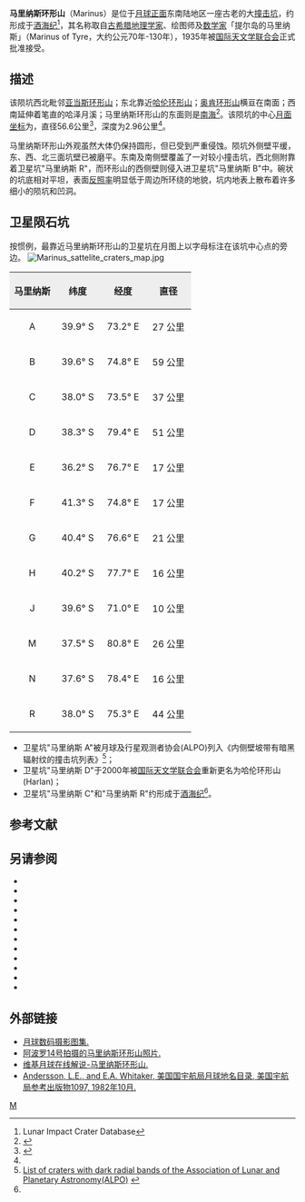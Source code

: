 {{lunar crater data|
 image=Marinus crater 4178 h2.jpg|240px|
 caption=月球轨道器4号拍摄的图像|
 latitude=39.38|
 N_or_S=S|
 longitude=76.57|
 E_or_W=E|
 diameter=56.6公里|
 depth=2.96公里|
 colong=284|
 eponym= 提尔岛的马里纳斯}}
'''马里纳斯环形山'''（Marinus）是位于[[月球正面|月球正面]]东南陆地区一座古老的大[[撞击坑|撞击坑]]，约形成于[[酒海纪|酒海纪]]<ref name=LICD>Lunar Impact Crater Database</ref>，其名称取自[[古希腊|古希腊]][[地理学|地理学家]]、绘图师及[[数学家|数学家]]「提尔岛的马里纳斯」（Marinus of Tyre，大约公元70年-130年），1935年被[[国际天文学联合会|国际天文学联合会]]正式批准接受。

==描述==
该陨坑西北毗邻[[亚当斯环形山|亚当斯环形山]]；东北靠近[[哈伦环形山|哈伦环形山]]；[[奥肯环形山|奥肯环形山]]横亘在南面；西南延伸着笔直的哈泽月溪；马里纳斯环形山的东面则是[[南海_(月球)|南海]]<ref>{{Cite web |url=http://planetarynames.wr.usgs.gov/images/Lunar/lac_115_lo.pdf |title=Crater Marinus on LAC-115 map |access-date=2016-08-01 |archive-date=2022-01-21 |archive-url=https://web.archive.org/web/20220121135739/https://planetarynames.wr.usgs.gov/images/Lunar/lac_115_lo.pdf |dead-url=no }}</ref>。该陨坑的中心[[月面坐标|月面坐标]]为{{Coord|39.38|S|76.57|E|globe:Moon|nogoogle=1|noosm=1}}，直径56.6公里<ref name="IAU">{{Cite web |url=http://planetarynames.wr.usgs.gov/Feature/3712 |title=Directory of the International Astronomical Union |access-date=2016-08-01 |archive-date=2015-12-27 |archive-url=https://web.archive.org/web/20151227213812/http://planetarynames.wr.usgs.gov/Feature/3712 |dead-url=no }}</ref>，深度为2.96公里<ref name="LICD"/>。

马里纳斯环形山外观虽然大体仍保持圆形，但已受到严重侵蚀。陨坑外侧壁平缓，东、西、北三面坑壁已被磨平。东南及南侧壁覆盖了一对较小撞击坑，西北侧附靠着卫星坑"马里纳斯 R"，而环形山的西侧壁则侵入进卫星坑"马里纳斯 B"中。碗状的坑底相对平坦，表面[[反照率|反照率]]明显低于周边所环绕的地貌，坑内地表上散布着许多细小的陨坑和凹洞。

==卫星陨石坑==
按惯例，最靠近马里纳斯环形山的卫星坑在月图上以字母标注在该坑中心点的旁边。
[[File:Marinus_sattelite_craters_map.jpg|thumb]]

{| class="wikitable"
!width="25%" style="background:#eeeeee;" |马里纳斯
!width="25%" style="background:#eeeeee;" |纬度
!width="25%" style="background:#eeeeee;" |经度
!width="25%" style="background:#eeeeee;" |直径
|-
|align="center"|A
|align="center"|39.9° S
|align="center"|73.2° E
|align="center"|27 公里
|-
|align="center"|B
|align="center"|39.6° S
|align="center"|74.8° E
|align="center"|59 公里
|-
|align="center"|C
|align="center"|38.0° S
|align="center"|73.5° E
|align="center"|37 公里
|-
|align="center"|D
|align="center"|38.3° S
|align="center"|79.4° E
|align="center"|51 公里
|-
|align="center"|E
|align="center"|36.2° S
|align="center"|76.7° E
|align="center"|17 公里
|-
|align="center"|F
|align="center"|41.3° S
|align="center"|74.8° E
|align="center"|17 公里
|-
|align="center"|G
|align="center"|40.4° S
|align="center"|76.6° E
|align="center"|21 公里
|-
|align="center"|H
|align="center"|40.2° S
|align="center"|77.7° E
|align="center"|16 公里
|-
|align="center"|J
|align="center"|39.6° S
|align="center"|71.0° E
|align="center"|10 公里
|-
|align="center"|M
|align="center"|37.5° S
|align="center"|80.8° E
|align="center"|26 公里
|-
|align="center"|N
|align="center"|37.6° S
|align="center"|78.4° E
|align="center"|16 公里
|-
|align="center"|R
|align="center"|38.0° S
|align="center"|75.3° E
|align="center"|44 公里
|}{{clear}}
* 卫星坑"马里纳斯 A"被月球及行星观测者协会(ALPO)列入《内侧壁坡带有暗黑辐射纹的撞击坑列表》<ref>[http://www.zone-vx.com/alpo-bcp-longlist.pdf List of craters with dark radial bands of the Association of Lunar and Planetary Astronomy(ALPO)] {{webarchive|url=https://web.archive.org/web/20131203025135/http://www.zone-vx.com/alpo-bcp-longlist.pdf |date=2013-12-03 }}</ref>；
* 卫星坑"马里纳斯 D"于2000年被[[国际天文学联合会|国际天文学联合会]]重新更名为哈伦环形山(Harlan)；
* 卫星坑"马里纳斯 C"和"马里纳斯 R"约形成于[[酒海纪|酒海纪]]<ref name="LICD"/>。

==参考文献==
{{reflist}}

==另请参阅==
{{refbegin}}
* {{cite book
  | last1 = Andersson
  | first1 = L. E.
  | last2 = Whitaker
  | first2 = E. A.
  | authorlink2 = Ewen Whitaker
  | date = 1982
  | title = [[NASA|NASA]] Catalogue of Lunar Nomenclature
  | publisher = NASA RP-1097
  | ref = harv
  }}
* {{cite web
  | last = Blue
  | first = Jennifer
  | date = July 25, 2007
  | title = Gazetteer of Planetary Nomenclature
  | publisher = [[United_States_Geological_Survey|USGS]]
  | url = http://planetarynames.wr.usgs.gov/
  | accessdate = 2007-08-05
  | ref = harv
  | archive-date = 2015-05-26
  | archive-url = https://web.archive.org/web/20150526164842/http://planetarynames.wr.usgs.gov/
  | dead-url = no
  }}
* {{cite book
  | last1 = Bussey
  | first1 = B.
  | authorlink1 = Ben Bussey
  | last2 = Spudis
  | first2 = P.
  | authorlink2 = Paul Spudis
  | date = 2004
  | title = The Clementine Atlas of the Moon
  | publisher = Cambridge University Press
  | location = New York
  | isbn = 978-0-521-81528-4
  | ref = harv
  }}
* {{cite book
  | last1 = Cocks
  | first1 = Elijah E.
  | last2 = Cocks
  | first2 = Josiah C.
  | date = 1995
  | title = Who's Who on the Moon: A Biographical Dictionary of Lunar Nomenclature
  | url = https://archive.org/details/isbn_9780936389271
  | publisher = Tudor Publishers
  | isbn = 978-0-936389-27-1
  | ref = harv
  }}
* {{cite web
  | last = McDowell
  | first = Jonathan
  | date = July 15, 2007
  | url = http://host.planet4589.org/astro/lunar/
  | title = Lunar Nomenclature
  | publisher = Jonathan's Space Report
  | accessdate = 2007-10-24
  | ref = harv
  | archive-date = 2015-01-12
  | archive-url = https://web.archive.org/web/20150112233439/http://host.planet4589.org/astro/lunar/
  | dead-url = no
  }}
* {{cite journal| last1 = Menzel| first1 = D. H.| last2 = Minnaert| first2 = M.| last3 = Levin| first3 = B.| last4 = Dollfus| first4 = A.| last5 = Bell| first5 = B.| title = Report on Lunar Nomenclature by the Working Group of Commission 17 of the IAU| doi = 10.1007/BF00171763| journal = Space Science Reviews| volume = 12| issue = 2| pages = 136–186| date = 1971| bibcode = 1971SSRv...12..136M| ref = harv}}
* {{cite book
  | first = Patrick
  | last = Moore
  | authorlink = Patrick Moore
  | date = 2001
  | title = On the Moon
  | url = https://archive.org/details/patrickmooreonmo00patr
  | publisher = Sterling Publishing Co.
  | isbn = 978-0-304-35469-6
  | ref = harv
  }}
* {{cite book
  | first = Fred W.
  | last = Price
  | date = 1988
  | title = The Moon Observer's Handbook
  | publisher = Cambridge University Press
  | isbn = 978-0-521-33500-3
  | ref = harv
  }}
* {{cite book
  | last = Rükl
  | first = Antonín
  | authorlink = Antonín Rükl
  | date = 1990
  | title = Atlas of the Moon
  | publisher = Kalmbach Books
  | isbn = 978-0-913135-17-4
  | ref = harv
  }}
* {{cite book
  | last = Webb
  | first = Rev. T. W.
  | authorlink = Thomas William Webb
  | date = 1962
  | title = Celestial Objects for Common Telescopes
  | url = https://archive.org/details/celestialobjects00webb
  | edition = 6th revised
  | publisher = Dover
  | isbn = 978-0-486-20917-3
  | ref = harv
  }}
* {{cite book
  | first = Ewen A.
  | last = Whitaker
  | authorlink = Ewen Whitaker
  | date = 1999
  | title = Mapping and Naming the Moon
  | publisher = Cambridge University Press
  | isbn = 978-0-521-62248-6
  | ref = harv
  }}
* {{cite book
  | first = Peter T.
  | last = Wlasuk
  | date = 2000
  | title = Observing the Moon
  | publisher = Springer
  | isbn = 978-1-85233-193-1
  | ref = harv
 }}
{{refend}}

==外部链接==
*[http://www.lpi.usra.edu/resources/lunar_orbiter/bin/srch_nam.shtml?Marinus%7C0 月球数码摄影图集.] {{Wayback|url=http://www.lpi.usra.edu/resources/lunar_orbiter/bin/srch_nam.shtml?Marinus%7C0 |date=20201127015600 }}
*[http://www.lpi.usra.edu/resources/apollo/search/feature/?feature=Marinus 阿波罗14号拍摄的马里纳斯环形山照片.] {{Wayback|url=http://www.lpi.usra.edu/resources/apollo/search/feature/?feature=Marinus |date=20201127012608 }}
*[http://the-moon.wikispaces.com/Marinus 维基月球在线解说-马里纳斯环形山.] {{Wayback|url=http://the-moon.wikispaces.com/Marinus |date=20180530162213 }}
*[http://planet4589.org/astro/lunar/RP-1097.pdf Andersson, L.E., and E.A. Whitaker, 美国国宇航局月球地名目录, 美国宇航局参考出版物1097, 1982年10月.] {{Wayback|url=http://planet4589.org/astro/lunar/RP-1097.pdf |date=20141006125838 }}

[[Category:月球环形山|M]]
{{月球環形山 (L-N)}}